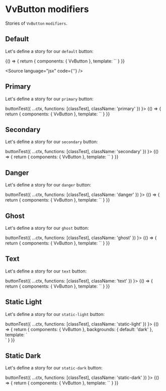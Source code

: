 
<Meta title="Components/Button/Props/modifiers" />

# VvButton modifiers

Stories of `VvButton` `modifiers`.

## Default

Let's define a story for our `default` button:

<Canvas>
	<Story name="default" play={buttonTest}>
		{() => {
			return {
				components: { VvButton },
				template: `<vv-button label="Default" data-testid="button" />`
			}
		}}
	</Story>
</Canvas>

<Source language="jsx" code={'<vv-button label="Default" />'} />

## Primary

Let's define a story for our `primary` button:

<Canvas>
	<Story
		name="primary"
		play={(ctx) =>
			buttonTest({
				...ctx,
				functions: [classTest],
				className: 'primary'
			})
		}>
		{() => {
			return {
				components: { VvButton },
				template: `<vv-button label="Primary" modifiers="primary" />`
			}
		}}
	</Story>
</Canvas>

## Secondary

Let's define a story for our `secondary` button:

<Canvas>
	<Story
		name="secondary"
		play={(ctx) =>
			buttonTest({
				...ctx,
				functions: [classTest],
				className: 'secondary'
			})
		}>
		{() => {
			return {
				components: { VvButton },
				template: `<vv-button label="Secondary" modifiers="secondary" />`
			}
		}}
	</Story>
</Canvas>

## Danger

Let's define a story for our `danger` button:

<Canvas>
	<Story
		name="danger"
		play={(ctx) =>
			buttonTest({
				...ctx,
				functions: [classTest],
				className: 'danger'
			})
		}>
		{() => {
			return {
				components: { VvButton },
				template: `<vv-button label="Danger" modifiers="danger" />`
			}
		}}
	</Story>
</Canvas>

## Ghost

Let's define a story for our `ghost` button:

<Canvas>
	<Story
		name="ghost"
		play={(ctx) =>
			buttonTest({
				...ctx,
				functions: [classTest],
				className: 'ghost'
			})
		}>
		{() => {
			return {
				components: { VvButton },
				template: `<vv-button label="Ghost" modifiers="ghost" />`
			}
		}}
	</Story>
</Canvas>

## Text

Let's define a story for our `text` button:

<Canvas>
	<Story
		name="text"
		play={(ctx) =>
			buttonTest({
				...ctx,
				functions: [classTest],
				className: 'text'
			})
		}>
		{() => {
			return {
				components: { VvButton },
				template: `<vv-button label="Text" modifiers="text" />`
			}
		}}
	</Story>
</Canvas>

## Static Light

Let's define a story for our `static-light` button:

<Canvas>
	<Story
		name="static-light"
		play={(ctx) =>
			buttonTest({
				...ctx,
				functions: [classTest],
				className: 'static-light'
			})
		}>
		{() => {
			return {
				components: { VvButton },
				backgrounds: {
					default: 'dark'
				},
				template: `
					<div class="bg-black p-16">
						<vv-button label="Static Light" modifiers="static-light" />
					</div>
					`
			}
		}}
	</Story>
</Canvas>

## Static Dark

Let's define a story for our `static-dark` button:

<Canvas>
	<Story
		name="static-dark"
		play={(ctx) =>
			buttonTest({
				...ctx,
				functions: [classTest],
				className: 'static-dark'
			})
		}>
		{() => {
			return {
				components: { VvButton },
				template: `<vv-button label="Static Dark" modifiers="static-dark" />`
			}
		}}
	</Story>
</Canvas>

